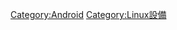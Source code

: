 {{Commonscat|Android devices}}

[[Category:Android|Category:Android]]
[[Category:Linux設備|Category:Linux設備]]